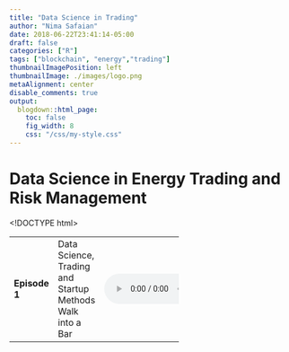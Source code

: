 ```yaml
---
title: "Data Science in Trading"
author: "Nima Safaian"
date: 2018-06-22T23:41:14-05:00
draft: false
categories: ["R"]
tags: ["blockchain", "energy","trading"]
thumbnailImagePosition: left
thumbnailImage: ./images/logo.png
metaAlignment: center
disable_comments: true
output:
  blogdown::html_page:
    toc: false
    fig_width: 8
    css: "/css/my-style.css"
---
```


# Data Science in Energy Trading and Risk Management


<!DOCTYPE html>
<html>
<body>

<table class="sortable" cellpadding="0" cellspacing="0" border="0" style="width:60%;">

<tr>
<td><b>Episode 1</b></td>
<td>Data Science, Trading and Startup Methods Walk into a Bar</td>
<td> 
<audio controls>
<source src="./mp3/Ep1_CrossPoll_NSafaian.mp3" type="audio/mpeg">
                Your browser does not support the audio element.
</audio>
</td>
</tr>

</table>

</body>
</html>
